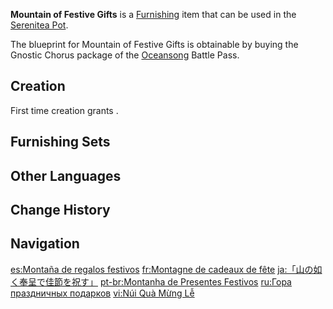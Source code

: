 {{Furnishing Infobox
|id             = 373134
|image          = Item Mountain of Festive Gifts.png
|category       = Landscape
|subcategory    = Small Object
|quality        = 4
|adeptal_energy = 90
|load           = 35
|reduced_load   = 24
|description    = A somewhat haphazardly-placed pile of popular goods that can be found at stores and stalls during [[Lantern Rite]]. Here you can find fireworks and firecrackers, beloved by the children, beautifully-wrapped cakes, and lovely decorations. Some residents will keep these exquisitely-made wrappers with them to remember the unique celebrations that take place every year.
|blueprint      = [[Battle Pass/Oceansong|Oceansong]] Battle Pass: Gnostic Chorus
|battlepass     = Oceansong
}}
'''Mountain of Festive Gifts''' is a [[Furnishing]] item that can be used in the [[Serenitea Pot]].

The blueprint for Mountain of Festive Gifts is obtainable by buying the Gnostic Chorus package of the [[Battle Pass/Oceansong|Oceansong]] Battle Pass.

==Creation==
First time creation grants {{Item|Trust|24|x=90}}.
{{Recipe
|type = Creation
|time = 16h
|Sandbearer Wood=8
|White Iron Chunk=4
|sort = Sandbearer Wood;White Iron Chunk
}}

==Furnishing Sets==
{{Craft Usage|type=Furnishing Set}}

==Other Languages==
{{Other Languages
|default_hidden = 1
|en      = Mountain of Festive Gifts
|zhs     = 「庆节嘉趣礼如山」
|zhs_rm  = "Qìng Jié Jiā Qù Lǐ Rú Shān"
|zht     = 「慶節嘉趣禮如山」
|zht_rm  = "Qìng Jié Jiā Qù Lǐ Rú Shān"
|ja      = 「山の如く奉呈で佳節を祝す」
|ja_rm   = "Yama no Gotoku Houtei de Kasetsu wo Shukusu"{{Assumed}}
|ko      = 「산처럼 쌓인 선물」
|es      = Montaña de regalos festivos
|fr      = Montagne de cadeaux de fête
|ru      = Гора праздничных подарков
|th      = "กองของขวัญเทศกาล"
|th_rm   = 
|vi      = Núi Quà Mừng Lễ
|de      = „Berg der Festtagsgeschenke“
|id      = Tumpukan Hadiah Festival
|pt      = Montanha de Presentes Festivos
|tr      = Şölen Hediyeleri Yığını
|it      = Montagna di regali del festival
}}

==Change History==
{{Change History|2.4}}

==Navigation==
{{Furnishing Navbox|exterior}}

[[es:Montaña de regalos festivos]]
[[fr:Montagne de cadeaux de fête]]
[[ja:「山の如く奉呈で佳節を祝す」]]
[[pt-br:Montanha de Presentes Festivos]]
[[ru:Гора праздничных подарков]]
[[vi:Núi Quà Mừng Lễ]]